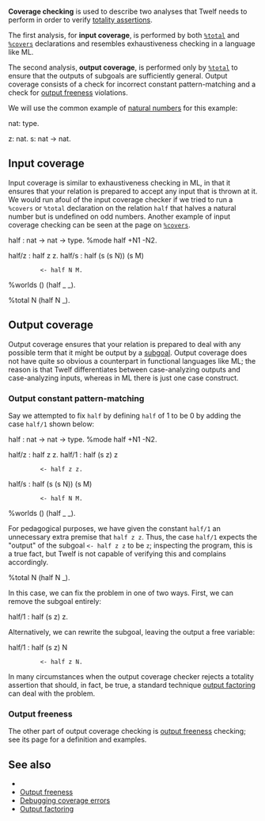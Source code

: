 '''Coverage checking''' is used to describe two analyses that Twelf needs to perform in order to verify [[totality assertions]]. 

The first analysis, for '''input coverage''', is performed by both <tt>[[%total]]</tt> and <tt>[[%covers]]</tt> declarations and resembles exhaustiveness checking in a language like ML. 

The second analysis, '''output coverage''', is performed only by <tt>[[%total]]</tt> to ensure that the outputs of subgoals are sufficiently general.  Output coverage consists of a check for incorrect constant pattern-matching and a check for [[output freeness]] violations.  

We will use the common example of [[natural numbers]] for this example:

<twelf import="nat">
nat: type.

z: nat.
s: nat -> nat.

</twelf>

== Input coverage ==

Input coverage is similar to exhaustiveness checking in ML, in that it ensures that your relation is prepared to accept any input that is thrown at it. We would run afoul of the input coverage checker if we tried to run a <tt>%covers</tt> or <tt>%total</tt> declaration on the relation <tt>half</tt> that halves a natural number but is undefined on odd numbers. Another example of input coverage checking can be seen at the page on <tt>[[%covers]]</tt>.

<twelf import="nat" export="one">
half : nat -> nat -> type.
%mode half +N1 -N2. 

half/z : half z z.
half/s : half (s (s N)) (s M)
          <- half N M.

%worlds () (half _ _).
</twelf>

<twelf import="one" check=decl discard=true>
%total N (half N _).
</twelf>

== Output coverage ==

Output coverage ensures that your relation is prepared to deal with any possible term that it might be output by a [[subgoal]]. Output coverage does not have quite so obvious a counterpart in functional languages like ML; the reason is that Twelf differentiates between case-analyzing outputs and case-analyzing inputs, whereas in ML there is just one case construct.  

=== Output constant pattern-matching ===

Say we attempted to fix <tt>half</tt> by defining <tt>half</tt> of 1 to be 0 by adding the case <tt>half/1</tt> shown below:

<twelf import="nat" export="two">
half : nat -> nat -> type.
%mode half +N1 -N2.

half/z : half z z.
half/1 : half (s z) z
          <- half z z.
half/s : half (s (s N)) (s M)
          <- half N M.

%worlds () (half _ _).
</twelf>

For pedagogical purposes, we have given the constant <tt>half/1</tt> an unnecessary extra premise that <tt>half z z </tt>.  Thus, the case <tt>half/1</tt> expects the "output" of the subgoal <tt>&lt;- half z z</tt> to be <tt>z</tt>; inspecting the program, this is a true fact, but Twelf is not capable of verifying this and complains accordingly.

<twelf import="two" check=decl>
%total N (half N _).
</twelf>

In this case, we can fix the problem in one of two ways. First, we can remove the subgoal entirely:

<twelf discard=true>
half/1 : half (s z) z.
</twelf>

Alternatively, we can rewrite the subgoal, leaving the output a free variable:

<twelf discard=true>
half/1 : half (s z) N
          <- half z N.
</twelf>

In many circumstances when the output coverage checker rejects a totality assertion that should, in fact, be true, a standard technique [[output factoring]] can deal with the problem.

=== Output freeness === 

The other part of output coverage checking is [[output freeness]] checking; see its page for a definition and examples.

== See also ==

* {{guide|section=52|chapter=9|title=Coverage}}
* [[Output freeness]]
* [[Debugging coverage errors]]
* [[Output factoring]]